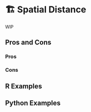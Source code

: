 # 🏗️ Spatial Distance {#sec-spatial-distance}

WIP

## Pros and Cons

### Pros

### Cons

## R Examples

## Python Examples

